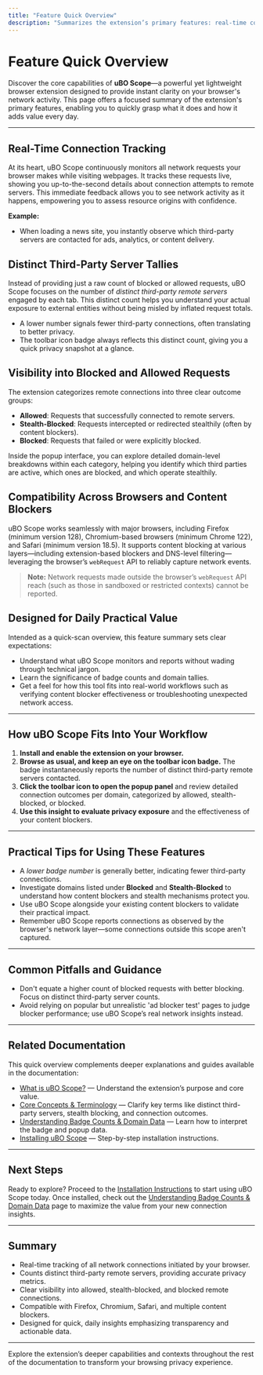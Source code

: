 ```yaml
---
title: "Feature Quick Overview"
description: "Summarizes the extension’s primary features: real-time connection tracking, distinct third-party server tallies, visibility into blocked/allowed requests, and compatibility with leading browsers and content blockers. Designed for a quick scan to set expectations about functionality and daily value."
---
```


# Feature Quick Overview

Discover the core capabilities of **uBO Scope**—a powerful yet lightweight browser extension designed to provide instant clarity on your browser's network activity. This page offers a focused summary of the extension's primary features, enabling you to quickly grasp what it does and how it adds value every day.

---

## Real-Time Connection Tracking

At its heart, uBO Scope continuously monitors all network requests your browser makes while visiting webpages. It tracks these requests live, showing you up-to-the-second details about connection attempts to remote servers. This immediate feedback allows you to see network activity as it happens, empowering you to assess resource origins with confidence.

**Example:**
- When loading a news site, you instantly observe which third-party servers are contacted for ads, analytics, or content delivery.

## Distinct Third-Party Server Tallies

Instead of providing just a raw count of blocked or allowed requests, uBO Scope focuses on the number of *distinct third-party remote servers* engaged by each tab. This distinct count helps you understand your actual exposure to external entities without being misled by inflated request totals.

- A lower number signals fewer third-party connections, often translating to better privacy.
- The toolbar icon badge always reflects this distinct count, giving you a quick privacy snapshot at a glance.

## Visibility into Blocked and Allowed Requests

The extension categorizes remote connections into three clear outcome groups:

- **Allowed**: Requests that successfully connected to remote servers.
- **Stealth-Blocked**: Requests intercepted or redirected stealthily (often by content blockers).
- **Blocked**: Requests that failed or were explicitly blocked.

Inside the popup interface, you can explore detailed domain-level breakdowns within each category, helping you identify which third parties are active, which ones are blocked, and which operate stealthily.

## Compatibility Across Browsers and Content Blockers

uBO Scope works seamlessly with major browsers, including Firefox (minimum version 128), Chromium-based browsers (minimum Chrome 122), and Safari (minimum version 18.5). It supports content blocking at various layers—including extension-based blockers and DNS-level filtering—leveraging the browser’s `webRequest` API to reliably capture network events.

> **Note:** Network requests made outside the browser’s `webRequest` API reach (such as those in sandboxed or restricted contexts) cannot be reported.

## Designed for Daily Practical Value

Intended as a quick-scan overview, this feature summary sets clear expectations:

- Understand what uBO Scope monitors and reports without wading through technical jargon.
- Learn the significance of badge counts and domain tallies.
- Get a feel for how this tool fits into real-world workflows such as verifying content blocker effectiveness or troubleshooting unexpected network access.

---

## How uBO Scope Fits Into Your Workflow

1. **Install and enable the extension on your browser.**
2. **Browse as usual, and keep an eye on the toolbar icon badge.** The badge instantaneously reports the number of distinct third-party remote servers contacted.
3. **Click the toolbar icon to open the popup panel** and review detailed connection outcomes per domain, categorized by allowed, stealth-blocked, or blocked.
4. **Use this insight to evaluate privacy exposure** and the effectiveness of your content blockers.

---

## Practical Tips for Using These Features

- A *lower badge number* is generally better, indicating fewer third-party connections.
- Investigate domains listed under **Blocked** and **Stealth-Blocked** to understand how content blockers and stealth mechanisms protect you.
- Use uBO Scope alongside your existing content blockers to validate their practical impact.
- Remember uBO Scope reports connections as observed by the browser's network layer—some connections outside this scope aren't captured.

---

## Common Pitfalls and Guidance

- Don't equate a higher count of blocked requests with better blocking. Focus on distinct third-party server counts.
- Avoid relying on popular but unrealistic 'ad blocker test' pages to judge blocker performance; use uBO Scope’s real network insights instead.

---

## Related Documentation

This quick overview complements deeper explanations and guides available in the documentation:

- [What is uBO Scope?](../introduction-core-value/what-is-ubo-scope) — Understand the extension’s purpose and core value.
- [Core Concepts & Terminology](../architecture-concepts-features/core-concepts-terminology) — Clarify key terms like distinct third-party servers, stealth blocking, and connection outcomes.
- [Understanding Badge Counts & Domain Data](../../getting-started/first-run-usage/interpreting-badge) — Learn how to interpret the badge and popup data.
- [Installing uBO Scope](../../getting-started/setup-install/install-browser) — Step-by-step installation instructions.

---

## Next Steps

Ready to explore? Proceed to the [Installation Instructions](../../getting-started/setup-install/install-browser) to start using uBO Scope today. Once installed, check out the [Understanding Badge Counts & Domain Data](../../getting-started/first-run-usage/interpreting-badge) page to maximize the value from your new connection insights.

---

## Summary
- Real-time tracking of all network connections initiated by your browser.
- Counts distinct third-party remote servers, providing accurate privacy metrics.
- Clear visibility into allowed, stealth-blocked, and blocked remote connections.
- Compatible with Firefox, Chromium, Safari, and multiple content blockers.
- Designed for quick, daily insights emphasizing transparency and actionable data.

---

Explore the extension’s deeper capabilities and contexts throughout the rest of the documentation to transform your browsing privacy experience.